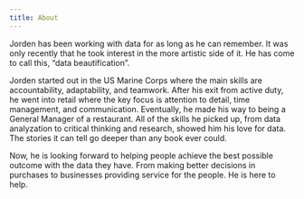 ```yaml
---
title: About
---
```


Jorden has been working with data for as long as he can remember. It was only recently that he took interest in the more artistic side of it. He has come to call this, "data beautification".

Jorden started out in the US Marine Corps where the main skills are accountability, adaptability, and teamwork. After his exit from active duty, he went into retail where the key focus is attention to detail, time management, and communication. Eventually, he made his way to being a General Manager of a restaurant. All of the skills he picked up, from data analyzation to critical thinking and research, showed him his love for data. The stories it can tell go deeper than any book ever could.

Now, he is looking forward to helping people achieve the best possible outcome with the data they have. From making better decisions in purchases to businesses providing service for the people. He is here to help.
